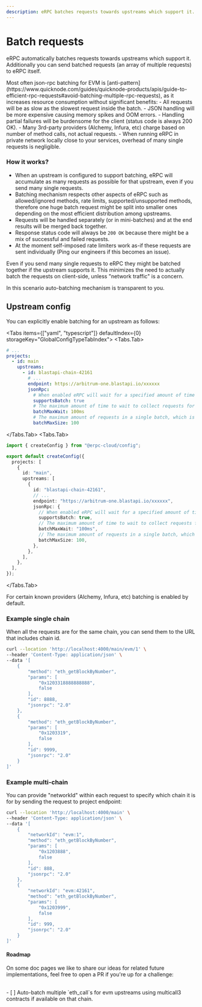 ```yaml
---
description: eRPC batches requests towards upstreams which support it. Also you can send batched requests (an array of multiple requests) to eRPC itself.
---
```



# Batch requests

eRPC automatically batches requests towards upstreams which support it. Additionally you can send batched requests (an array of multiple requests) to eRPC itself.

<Callout emoji="👋">
  Most often json-rpc batching for EVM is [anti-pattern](https://www.quicknode.com/guides/quicknode-products/apis/guide-to-efficient-rpc-requests#avoid-batching-multiple-rpc-requests), as it increases resource consumption without significant benefits:
  - All requests will be as slow as the slowest request inside the batch.
  - JSON handling will be more expensive causing memory spikes and OOM errors.
  - Handling partial failures will be burdensome for the client (status code is always 200 OK).
  - Many 3rd-party providers (Alchemy, Infura, etc) charge based on number of method calls, not actual requests.
  - When running eRPC in private network locally close to your services, overhead of many single requests is negligible.
</Callout>

### How it works?

* When an upstream is configured to support batching, eRPC will accumulate as many requests as possible for that upstream, even if you send many single requests.
* Batching mechanism respects other aspects of eRPC such as allowed/ignored methods, rate limits, supported/unsupported methods, therefore one huge batch request might be split into smaller ones depending on the most efficient distribution among upstreams.
* Requests will be handled separately (or in mini-batches) and at the end results will be merged back together.
* Response status code will always be `200 OK` because there might be a mix of successful and failed requests.
* At the moment self-imposed rate limiters work as-if these requests are sent individually (Ping our engineers if this becomes an issue).

<Callout type="info">
  Even if you send many single requests to eRPC they might be batched together if the upstream supports it. This minimizes the need to actually batch the requests on client-side, unless "network traffic" is a concern.

  In this scenario auto-batching mechanism is transparent to you.
</Callout>

## Upstream config

You can explicitly enable batching for an upstream as follows:

<Tabs items={["yaml", "typescript"]} defaultIndex={0} storageKey="GlobalConfigTypeTabIndex">
  <Tabs.Tab>
```yaml filename="erpc.yaml"
# ...
projects:
  - id: main
    upstreams:
      - id: blastapi-chain-42161
        # ...
        endpoint: https://arbitrum-one.blastapi.io/xxxxxx
        jsonRpc:
          # When enabled eRPC will wait for a specified amount of time to batch as many requests as possible.
          supportsBatch: true
          # The maximum amount of time to wait to collect requests for a batch.
          batchMaxWait: 100ms
          # The maximum amount of requests in a single batch, which is usually enforced by the provider.
          batchMaxSize: 100
```
</Tabs.Tab>
  <Tabs.Tab>
```ts filename="erpc.ts"
import { createConfig } from "@erpc-cloud/config";

export default createConfig({
  projects: [
    {
      id: "main",
      upstreams: [
        {
          id: "blastapi-chain-42161",
          // ...
          endpoint: "https://arbitrum-one.blastapi.io/xxxxxx",
          jsonRpc: {
            // When enabled eRPC will wait for a specified amount of time to batch as many requests as possible.
            supportsBatch: true,
            // The maximum amount of time to wait to collect requests for a batch.
            batchMaxWait: "100ms",
            // The maximum amount of requests in a single batch, which is usually enforced by the provider.
            batchMaxSize: 100,
          },
        },
      ],
    },
  ],
});
```
</Tabs.Tab>
</Tabs>

<Callout type="info">
  For certain known providers (Alchemy, Infura, etc) batching is enabled by default.
</Callout>

### Example single chain

When all the requests are for the same chain, you can send them to the URL that includes chain id.

```bash
curl --location 'http://localhost:4000/main/evm/1' \
--header 'Content-Type: application/json' \
--data '[
    {
        "method": "eth_getBlockByNumber",
        "params": [
            "0x1203318888888888",
            false
        ],
        "id": 8888,
        "jsonrpc": "2.0"
    },
    {
        "method": "eth_getBlockByNumber",
        "params": [
            "0x1203319",
            false
        ],
        "id": 9999,
        "jsonrpc": "2.0"
    }
]'
```

### Example multi-chain

You can provide "networkId" within each request to specify which chain it is for by sending the request to project endpoint:

```bash
curl --location 'http://localhost:4000/main' \
--header 'Content-Type: application/json' \
--data '[
    {
        "networkId": "evm:1",
        "method": "eth_getBlockByNumber",
        "params": [
            "0x1203888",
            false
        ],
        "id": 888,
        "jsonrpc": "2.0"
    },
    {
        "networkId": "evm:42161",
        "method": "eth_getBlockByNumber",
        "params": [
            "0x1203999",
            false
        ],
        "id": 999,
        "jsonrpc": "2.0"
    }
]'
```

#### Roadmap

On some doc pages we like to share our ideas for related future implementations, feel free to open a PR if you're up for a challenge:

<br />
- [ ] Auto-batch multiple `eth_call`s for evm upstreams using multicall3 contracts if available on that chain.
